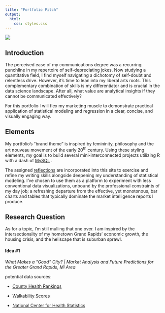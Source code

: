 ```yaml
---
title: "Portfolio Pitch"
output:
  html:
    css: styles.css
---
```


![](/images/logos/logo_white.png)

## Introduction

The perceived ease of my communications degree was a recurring punchline in my repertoire of self-depreciating jokes. Now studying a quantitative field, I find myself navigating a dichotomy of self-doubt and relentless drive. However, it's time to lean into my liberal arts roots. This complementary combination of skills is my differentiator and is crucial in the data science landscape. After all, what value are analytical insights if they cannot be communicated effectively?

For this portfolio I will flex my marketing muscle to demonstrate practical application of statistical modeling and regression in a clear, concise, and visually engaging way.

## Elements

My portfolio's "brand theme" is inspired by femininity, philosophy and the art nouveau movement of the early 20^th^ century. Using these styling elements, my goal is to build several mini-interconnected projects utilizing R with a dash of [MySQL](https://services.gvsu.edu/TDClient/60/Portal/KB/?CategoryID=462) .

The assigned [reflections](https://brookemwalters.github.io/Collection/sections/reflections/reflections_main.html) are incorporated into this site to exercise and refine my writing skills alongside deepening my understanding of statistical modeling. I've chosen to use them as a platform to experiment with less conventional data visualizations, unbound by the professional constraints of my day job; a refreshing departure from the effective, yet monotonous, bar charts and tables that typically dominate the market intelligence reports I produce.

## Research Question

As for a topic, I'm still mulling that one over. I am inspired by the intersectionality of my hometown Grand Rapids' economic growth, the housing crisis, and the hellscape that is suburban sprawl.

#### Idea #1

*What Makes a "Good" City? \| Market Analysis and Future Predictions for the Greater Grand Rapids, Mi Area*

potential data sources:

-   [County Health Rankings](http://www.countyhealthrankings.org/)

-   [Walkability Scores](https://edg.epa.gov/metadata/catalog/main/home.page)

-   [National Center for Health Statistics](https://www.cdc.gov/nchs/pressroom/recent-data.htm)
